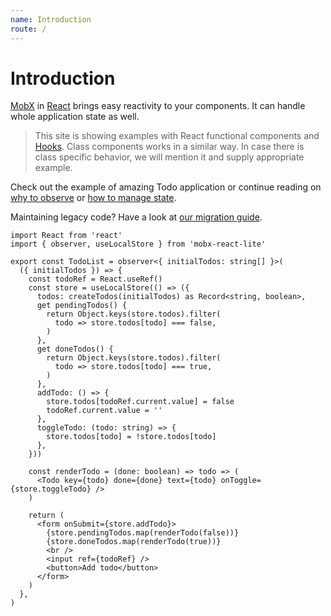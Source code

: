 ```yaml
---
name: Introduction
route: /
---
```



# Introduction

[MobX](https://mobx.js.org/) in [React](https://reactjs.org) brings easy reactivity to your components. It can handle whole application state as well.

> This site is showing examples with React functional components and [Hooks](https://reactjs.org/docs/hooks-intro.html). Class components works in a similar way. In case there is class specific behavior, we will mention it and supply appropriate example.

Check out the example of amazing Todo application or continue reading on [why to observe](/observe-why) or [how to manage state](/state-how).

Maintaining legacy code? Have a look at [our migration guide](/recipes-migration).

<Playground>
  <TodoList
    initialTodos={['Introduce MobX in React', 'Make a great app with MobX']}
  />
</Playground>

```tsx
import React from 'react'
import { observer, useLocalStore } from 'mobx-react-lite'

export const TodoList = observer<{ initialTodos: string[] }>(
  ({ initialTodos }) => {
    const todoRef = React.useRef()
    const store = useLocalStore(() => ({
      todos: createTodos(initialTodos) as Record<string, boolean>,
      get pendingTodos() {
        return Object.keys(store.todos).filter(
          todo => store.todos[todo] === false,
        )
      },
      get doneTodos() {
        return Object.keys(store.todos).filter(
          todo => store.todos[todo] === true,
        )
      },
      addTodo: () => {
        store.todos[todoRef.current.value] = false
        todoRef.current.value = ''
      },
      toggleTodo: (todo: string) => {
        store.todos[todo] = !store.todos[todo]
      },
    }))

    const renderTodo = (done: boolean) => todo => (
      <Todo key={todo} done={done} text={todo} onToggle={store.toggleTodo} />
    )

    return (
      <form onSubmit={store.addTodo}>
        {store.pendingTodos.map(renderTodo(false))}
        {store.doneTodos.map(renderTodo(true))}
        <br />
        <input ref={todoRef} />
        <button>Add todo</button>
      </form>
    )
  },
)
```
